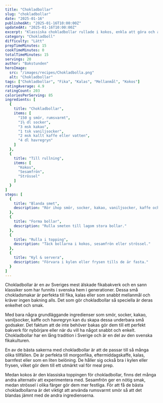 ```yaml
---
title: "Chokladbollar"
slug: "chokladbollar"
date: "2025-01-16"
publishedAt: "2025-01-16T10:00:00Z"
updatedAt: "2025-01-16T10:00:00Z"
excerpt: "Klassiska chokladbollar rullade i kokos, enkla att göra och alltid uppskattade till fika, kalas eller mellanmål."
category: "Chokladboll"
difficulty: "Lätt"
prepTimeMinutes: 15
cookTimeMinutes: 0
totalTimeMinutes: 15
servings: 20
author: "Bakstunden"
heroImage:
  src: "/images/recipes/Chokladbolla.png"
  alt: "Chokladbollar"
tags: ["Chokladbollar", "Fika", "Kalas", "Mellanmål", "Kokos"]
ratingAverage: 4.9
ratingCount: 203
caloriesPerServing: 85
ingredients: [
  {
    title: "Chokladbollar",
    items: [
      "150 g smör, rumsvarmt",
      "1½ dl socker",
      "3 msk kakao",
      "1 tsk vaniljsocker",
      "2 msk kallt kaffe eller vatten",
      "4 dl havregryn"
    ]
  },
  {
    title: "Till rullning",
    items: [
      "Kokos",
      "Sesamfrön",
      "Strössel"
    ]
  }
]
steps: [
  {
    title: "Blanda smet",
    description: "Rör ihop smör, socker, kakao, vaniljsocker, kaffe och havregryn till en jämn smet."
  },
  {
    title: "Forma bollar",
    description: "Rulla smeten till lagom stora bollar."
  },
  {
    title: "Rulla i topping",
    description: "Täck bollarna i kokos, sesamfrön eller strössel."
  },
  {
    title: "Kyl & servera",
    description: "Förvara i kylen eller frysen tills de är fasta."
  }
]
---
```


Chokladbollar är en av Sveriges mest älskade fikabakverk och en sann klassiker som har funnits i svenska hem i generationer. Dessa små chokladsmakar är perfekta till fika, kalas eller som snabbt mellanmål och kräver ingen bakning alls. Det som gör chokladbollar så speciella är deras enkelhet och smak.

Med bara några grundläggande ingredienser som smör, socker, kakao, vaniljsocker, kaffe och havregryn kan du skapa dessa underbara små godsaker. Det faktum att de inte behöver bakas gör dem till ett perfekt bakverk för nybörjare eller när du vill ha något snabbt och enkelt. Chokladbollar har en lång tradition i Sverige och är en del av den svenska fikakulturen.

En av de bästa sakerna med chokladbollar är att de passar till så många olika tillfällen. De är perfekta till morgonfika, eftermiddagskaffe, kalas, barnfest eller som en liten belöning. De håller sig också bra i kylen eller frysen, vilket gör dem till ett utmärkt val för meal prep.

Medan kokos är den klassiska toppingen för chokladbollar, finns det många andra alternativ att experimentera med. Sesamfrön ger en nötig smak, medan strössel i olika färger gör dem mer festliga. För att få de bästa chokladbollarna är det viktigt att använda rumsvarmt smör så att det blandas jämnt med de andra ingredienserna.